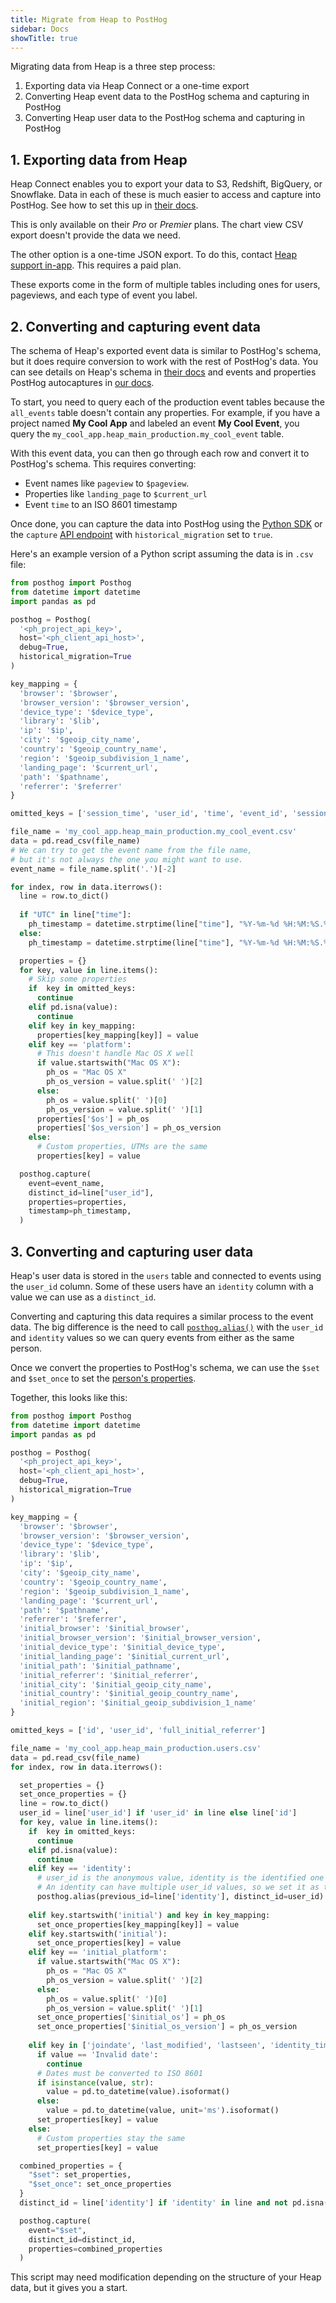 ```yaml
---
title: Migrate from Heap to PostHog
sidebar: Docs
showTitle: true
---
```



<MigrationWarning />

Migrating data from Heap is a three step process:

1. Exporting data via Heap Connect or a one-time export
2. Converting Heap event data to the PostHog schema and capturing in PostHog
3. Converting Heap user data to the PostHog schema and capturing in PostHog

## 1. Exporting data from Heap

Heap Connect enables you to export your data to S3, Redshift, BigQuery, or Snowflake. Data in each of these is much easier to access and capture into PostHog. See how to set this up in [their docs](https://help.heap.io/heap-connect/heap-connect-guide/heap-connect-guide-overview/).

This is only available on their *Pro* or *Premier* plans. The chart view CSV export doesn't provide the data we need.

The other option is a one-time JSON export. To do this, contact [Heap support in-app](https://heapanalytics.com/app/contact). This requires a paid plan.

These exports come in the form of multiple tables including ones for users, pageviews, and each type of event you label. 

## 2. Converting and capturing event data

The schema of Heap's exported event data is similar to PostHog's schema, but it does require conversion to work with the rest of PostHog's data. You can see details on Heap's schema in [their docs](https://help.heap.io/heap-connect/heap-connect-guide/data-schema/#schema) and events and properties PostHog autocaptures in [our docs](/docs/product-analytics/autocapture#autocaptured-events).

To start, you need to query each of the production event tables because the `all_events` table doesn't contain any properties. For example, if you have a project named **My Cool App** and labeled an event **My Cool Event**, you query the `my_cool_app.heap_main_production.my_cool_event` table.

With this event data, you can then go through each row and convert it to PostHog's schema. This requires converting:

- Event names like `pageview` to `$pageview`.
- Properties like `landing_page` to `$current_url`
- Event `time` to an ISO 8601 timestamp

Once done, you can capture the data into PostHog using the [Python SDK](/docs/libraries/python#historical-migrations) or the `capture` [API endpoint](/docs/api/capture) with `historical_migration` set to `true`. 

Here's an example version of a Python script assuming the data is in `.csv` file:

```python
from posthog import Posthog
from datetime import datetime
import pandas as pd

posthog = Posthog(
  '<ph_project_api_key>', 
  host='<ph_client_api_host>',
  debug=True,
  historical_migration=True
)

key_mapping = {
  'browser': '$browser',
  'browser_version': '$browser_version',
  'device_type': '$device_type',
  'library': '$lib',
  'ip': '$ip',
  'city': '$geoip_city_name',
  'country': '$geoip_country_name',
  'region': '$geoip_subdivision_1_name',
  'landing_page': '$current_url',
  'path': '$pathname',
  'referrer': '$referrer'
}

omitted_keys = ['session_time', 'user_id', 'time', 'event_id', 'session_id', 'domain']

file_name = 'my_cool_app.heap_main_production.my_cool_event.csv'
data = pd.read_csv(file_name)
# We can try to get the event name from the file name, 
# but it's not always the one you might want to use.
event_name = file_name.split('.')[-2]

for index, row in data.iterrows():
  line = row.to_dict()
  
  if "UTC" in line["time"]:
    ph_timestamp = datetime.strptime(line["time"], "%Y-%m-%d %H:%M:%S.%f %Z")
  else:
    ph_timestamp = datetime.strptime(line["time"], "%Y-%m-%d %H:%M:%S.%f")

  properties = {}
  for key, value in line.items():
    # Skip some properties
    if  key in omitted_keys:
      continue
    elif pd.isna(value):
      continue
    elif key in key_mapping:
      properties[key_mapping[key]] = value
    elif key == 'platform':
      # This doesn't handle Mac OS X well
      if value.startswith("Mac OS X"):
        ph_os = "Mac OS X"
        ph_os_version = value.split(' ')[2]
      else:
        ph_os = value.split(' ')[0]
        ph_os_version = value.split(' ')[1]
      properties['$os'] = ph_os
      properties['$os_version'] = ph_os_version
    else:
      # Custom properties, UTMs are the same
      properties[key] = value

  posthog.capture(
    event=event_name,
    distinct_id=line["user_id"],
    properties=properties,
    timestamp=ph_timestamp,
  )
```

## 3. Converting and capturing user data

Heap's user data is stored in the `users` table and connected to events using the `user_id` column. Some of these users have an `identity` column with a value we can use as a `distinct_id`.

Converting and capturing this data requires a similar process to the event data. The big difference is the need to call [`posthog.alias()`](/docs/product-analytics/identify#alias-assigning-multiple-distinct-ids-to-the-same-user) with the `user_id` and `identity` values so we can query events from either as the same person.

Once we convert the properties to PostHog's schema, we can use the `$set` and `$set_once` to set the [person's properties](/docs/product-analytics/person-properties).

Together, this looks like this:

```python
from posthog import Posthog
from datetime import datetime
import pandas as pd

posthog = Posthog(
  '<ph_project_api_key>', 
  host='<ph_client_api_host>',
  debug=True,
  historical_migration=True
)

key_mapping = {
  'browser': '$browser',
  'browser_version': '$browser_version',
  'device_type': '$device_type',
  'library': '$lib',
  'ip': '$ip',
  'city': '$geoip_city_name',
  'country': '$geoip_country_name',
  'region': '$geoip_subdivision_1_name',
  'landing_page': '$current_url',
  'path': '$pathname',
  'referrer': '$referrer',
  'initial_browser': '$initial_browser',
  'initial_browser_version': '$initial_browser_version',
  'initial_device_type': '$initial_device_type',
  'initial_landing_page': '$initial_current_url',
  'initial_path': '$initial_pathname',
  'initial_referrer': '$initial_referrer',
  'initial_city': '$initial_geoip_city_name',
  'initial_country': '$initial_geoip_country_name',
  'initial_region': '$initial_geoip_subdivision_1_name'
}

omitted_keys = ['id', 'user_id', 'full_initial_referrer']

file_name = 'my_cool_app.heap_main_production.users.csv'
data = pd.read_csv(file_name)
for index, row in data.iterrows():

  set_properties = {}
  set_once_properties = {}
  line = row.to_dict()
  user_id = line['user_id'] if 'user_id' in line else line['id']
  for key, value in line.items():
    if  key in omitted_keys:
      continue
    elif pd.isna(value):
      continue
    elif key == 'identity':
      # user_id is the anonymous value, identity is the identified one
      # An identity can have multiple user_id values, so we set it as the previous_id
      posthog.alias(previous_id=line['identity'], distinct_id=user_id)
    
    elif key.startswith('initial') and key in key_mapping:
      set_once_properties[key_mapping[key]] = value
    elif key.startswith('initial'):
      set_once_properties[key] = value
    elif key == 'initial_platform':
      if value.startswith("Mac OS X"):
        ph_os = "Mac OS X"
        ph_os_version = value.split(' ')[2]
      else:
        ph_os = value.split(' ')[0]
        ph_os_version = value.split(' ')[1]
      set_once_properties['$initial_os'] = ph_os
      set_once_properties['$initial_os_version'] = ph_os_version
    
    elif key in ['joindate', 'last_modified', 'lastseen', 'identity_time']:
      if value == 'Invalid date':
        continue
      # Dates must be converted to ISO 8601
      if isinstance(value, str):
        value = pd.to_datetime(value).isoformat()
      else:
        value = pd.to_datetime(value, unit='ms').isoformat()
      set_properties[key] = value
    else:
      # Custom properties stay the same
      set_properties[key] = value

  combined_properties = {
    "$set": set_properties,
    "$set_once": set_once_properties
  }
  distinct_id = line['identity'] if 'identity' in line and not pd.isna(line['identity']) else user_id

  posthog.capture(
    event="$set",
    distinct_id=distinct_id,
    properties=combined_properties
  )
```

This script may need modification depending on the structure of your Heap data, but it gives you a start.